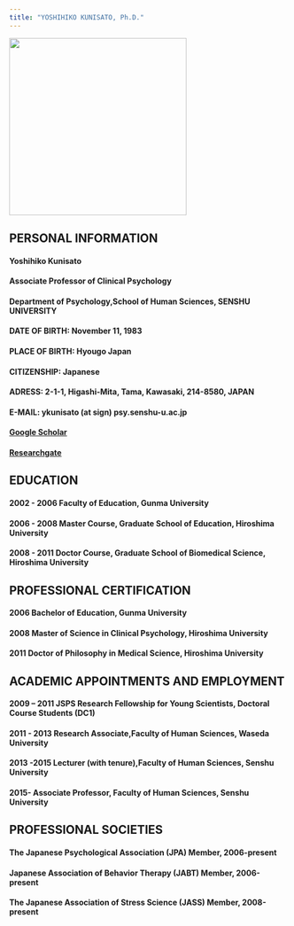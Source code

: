 ```yaml
---
title: "YOSHIHIKO KUNISATO, Ph.D."
---
```


<img src="yoshihiko_kunisato.jpg" width="320px">

## PERSONAL INFORMATION
####  Yoshihiko Kunisato
####  Associate Professor of Clinical Psychology
####  Department of Psychology,School of Human Sciences, SENSHU UNIVERSITY
####  DATE OF BIRTH: November 11, 1983
####  PLACE OF BIRTH: Hyougo Japan
####  CITIZENSHIP: Japanese
####  ADRESS: 2-1-1, Higashi-Mita, Tama, Kawasaki, 214-8580, JAPAN
####  E-MAIL: ykunisato (at sign) psy.senshu-u.ac.jp
####  [Google Scholar](http://scholar.google.com/citations?hl=en&user=cIhFY1YAAAAJ&view_op=list_works&gmla=AJsN-F7XXdjEVvO0pY8lFA19xtBq863U6a1bfQ12xa94TeIywgyckyZZLTHy4w22BKWLQJNyO9poNHdBCbXOlOjBAtMt007KIQvJ3pw1eoK3M-H7cbPbOmyU5ERgq4Wflfy8ZAjESXzV)
####  [Researchgate](https://www.researchgate.net/profile/Yoshihiko_Kunisato)

## EDUCATION
####  2002 - 2006 Faculty of Education, Gunma University
####  2006 - 2008 Master Course, Graduate School of Education, Hiroshima University
####  2008 - 2011 Doctor Course, Graduate School of Biomedical Science, Hiroshima University
 
## PROFESSIONAL CERTIFICATION
####  2006 Bachelor of Education, Gunma University
####  2008 Master of Science in Clinical Psychology, Hiroshima University
####  2011 Doctor of Philosophy in Medical Science, Hiroshima University

## ACADEMIC APPOINTMENTS AND EMPLOYMENT
####  2009 – 2011 JSPS Research Fellowship for Young Scientists, Doctoral Course Students (DC1)
####  2011 - 2013 Research Associate,Faculty of Human Sciences, Waseda University
####  2013 -2015 Lecturer (with tenure),Faculty of Human Sciences, Senshu University
####  2015- Associate Professor, Faculty of Human Sciences, Senshu University
 
## PROFESSIONAL SOCIETIES
####  The Japanese Psychological Association (JPA) Member, 2006-present
####  Japanese Association of Behavior Therapy (JABT) Member, 2006-present
####  The Japanese Association of Stress Science (JASS) Member, 2008-present

